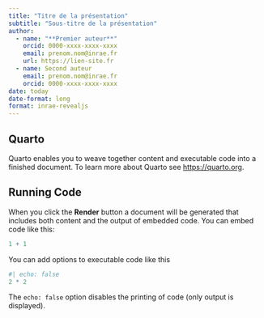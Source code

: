 ```yaml
---
title: "Titre de la présentation"
subtitle: "Sous-titre de la présentation"
author:
  - name: "**Premier auteur**"
    orcid: 0000-xxxx-xxxx-xxxx
    email: prenom.nom@inrae.fr
    url: https://lien-site.fr
  - name: Second auteur
    email: prenom.nom@inrae.fr
    orcid: 0000-xxxx-xxxx-xxxx
date: today
date-format: long
format: inrae-revealjs
---
```


## Quarto

Quarto enables you to weave together content and executable code into a finished document. To learn more about Quarto see <https://quarto.org>.

## Running Code

When you click the **Render** button a document will be generated that includes both content and the output of embedded code. You can embed code like this:

```r
1 + 1
```

You can add options to executable code like this

```r
#| echo: false
2 * 2
```

The `echo: false` option disables the printing of code (only output is displayed).

